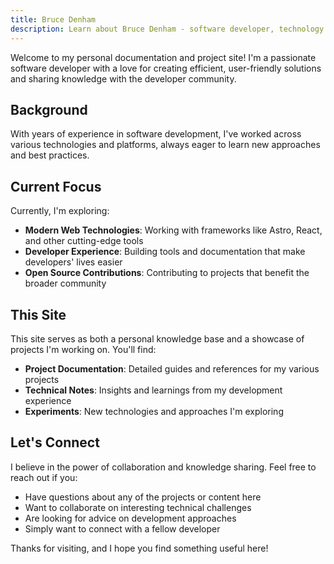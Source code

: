 ```yaml
---
title: Bruce Denham
description: Learn about Bruce Denham - software developer, technology enthusiast, and continuous learner.
---
```


Welcome to my personal documentation and project site! I'm a passionate software developer with a love for creating efficient, user-friendly solutions and sharing knowledge with the developer community.

## Background

With years of experience in software development, I've worked across various technologies and platforms, always eager to learn new approaches and best practices.

## Current Focus

Currently, I'm exploring:

- **Modern Web Technologies**: Working with frameworks like Astro, React, and other cutting-edge tools
- **Developer Experience**: Building tools and documentation that make developers' lives easier  
- **Open Source Contributions**: Contributing to projects that benefit the broader community

## This Site

This site serves as both a personal knowledge base and a showcase of projects I'm working on. You'll find:

- **Project Documentation**: Detailed guides and references for my various projects
- **Technical Notes**: Insights and learnings from my development experience
- **Experiments**: New technologies and approaches I'm exploring

## Let's Connect

I believe in the power of collaboration and knowledge sharing. Feel free to reach out if you:

- Have questions about any of the projects or content here
- Want to collaborate on interesting technical challenges
- Are looking for advice on development approaches
- Simply want to connect with a fellow developer

Thanks for visiting, and I hope you find something useful here!
